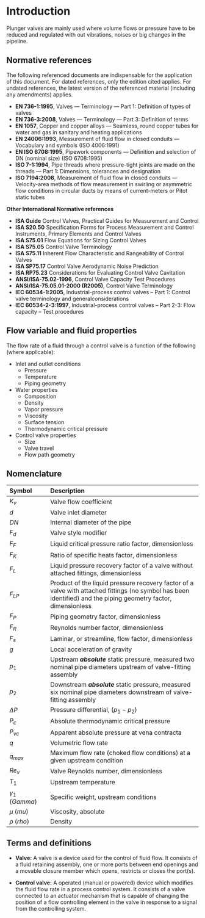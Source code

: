 # Introduction {#intro}

Plunger valves are mainly used where volume flows or pressure have to be reduced and regulated with out vibrations, noises or big changes in the pipeline. 

## Normative references {#norms}

The following referenced documents are indispensable for the application of this document. For dated references, only the edition cited applies. For undated references, the latest version of the referenced material (including any amendments) applies.

  - **EN 736-1:1995**, Valves — Terminology — Part 1: Definition of types of valves
  - **EN 736-3:2008**, Valves — Terminology — Part 3: Definition of terms
  - **EN 1057**, Copper and copper alloys — Seamless, round copper tubes for water and gas in sanitary and heating applications
  - **EN 24006:1993**, Measurement of fluid flow in closed conduits — Vocabulary and symbols (ISO 4006:1991)
  - **EN ISO 6708:1995**, Pipework components — Definition and selection of DN (nominal size) (ISO 6708:1995)
  - **ISO 7-1:1994**, Pipe threads where pressure-tight joints are made on the threads — Part 1: Dimensions, tolerances and designation
  - **ISO 7194:2008**, Measurement of fluid flow in closed conduits — Velocity-area methods of flow measurement in swirling or asymmetric flow conditions in circular ducts by means of current-meters or Pitot static tubes

**Other International Normative references**

  - **ISA Guide**     Control Valves, Practical Guides for Measurement and Control
  - **ISA S20.50**    Specification Forms for Process Measurement and Control Instruments, Primary Elements and Control Valves
  - **ISA S75.01**    Flow Equations for Sizing Control Valves
  - **ISA S75.05**    Control Valve Terminology
  - **ISA S75.11**    Inherent Flow Characteristic and Rangeability of Control Valves
  - **ISA SP75.17**   Control Valve Aerodynamic Noise Prediction
  - **ISA RP75.23**   Considerations for Evaluating Control Valve Cavitation
  - **ANSI/ISA-75.02-1996**, Control Valve Capacity Test Procedures
  - **ANSI/ISA-75.05.01-2000 (R2005)**, Control Valve Terminology
  - **IEC 60534-1:2005**, Industrial-process control valves – Part 1: Control valve terminology and generalconsiderations
  - **IEC 60534-2-3:1997**, Industrial-process control valves – Part 2-3: Flow capacity – Test procedures


## Flow variable and fluid properties {#fluidproperties}

The flow rate of a fluid through a control valve is a function of the following (where applicable):

  - Inlet and outlet conditions
      - Pressure
      - Temperature
      - Piping geometry
  - Water properties
      - Composition
      - Density
      - Vapor pressure
      - Viscosity
      - Surface tension
      - Thermodynamic critical pressure
  - Control valve properties
      - Size
      - Valve travel
      - Flow path geometry

## Nomenclature

| Symbol        | Description                                          | 
|:--------------|:-----------------------------------------------------|
| $K_v$         | Valve flow coefficient                               |
| $d$           | Valve inlet diameter                                 |
| $DN$          | Internal diameter of the pipe                        |
| $F_d$         | Valve style modifier                                 |
| $F_F$         | Liquid critical pressure ratio factor, dimensionless |
| $F_K$         | Ratio of specific heats factor, dimensionless        |
| $F_L$         | Liquid pressure recovery factor of a valve without attached fittings, dimensionless |
| $F_{LP}$      | Product of the liquid pressure recovery factor of a valve with attached fittings (no symbol has been identified) and the piping geometry factor, dimensionless |
| $F_P$         | Piping geometry factor, dimensionless                |
| $F_R$         | Reynolds number factor, dimensionless                |
| $F_s$         | Laminar, or streamline, flow factor, dimensionless   |
| $g$           | Local acceleration of gravity                        |
| $p_1$         | Upstream **_absolute_** static pressure, measured two nominal pipe diameters upstream of valve-fitting assembly |
| $p_2$         | Downstream **_absolute_** static pressure, measured six nominal pipe diameters downstream of valve-fitting assembly |
| $\Delta P$    | Pressure differential, $(p_1 - p_2)$                 |
| $P_c$         | Absolute thermodynamic critical pressure             |
| $P_{vc}$      | Apparent absolute pressure at vena contracta         |
| $q$           | Volumetric flow rate                                 |
| $q_{max}$     | Maximum flow rate (choked flow conditions) at a given upstream condition |
| $Re_v$        | Valve Reynolds number, dimensionless                 |
| $T_1$         | Upstream temperature                                 |
| $\gamma_{1} \; (Gamma)$ | Specific weight, upstream conditions       |
| $\mu \; (mu)$           | Viscosity, absolute                        |
| $\rho\; (rho)$          | Density                                    |

## Terms and definitions {#definitions}

- **Valve:** A valve is a device used for the control of fluid flow. It consists of a fluid retaining assembly, one or more ports between end openings and a movable closure member which opens, restricts or closes the port(s).

- **Control valve:** A operated (manual or powered) device which modifies the fluid flow rate in a process control system. It consists of a valve connected to an actuator mechanism that is capable of changing the position of a flow controlling element in the valve in response to a signal from the controlling system.
